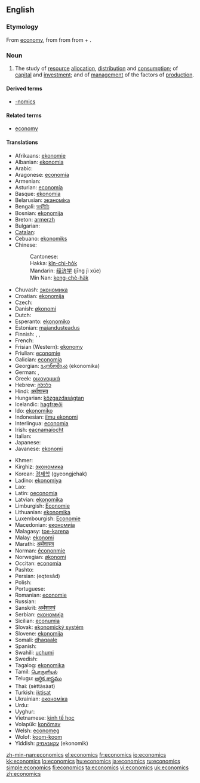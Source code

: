 ==English==
{{wikipedia}}

===Etymology===
From [[economy]], from {{etyl|la|en}} {{term|oeconomia|lang=la}} from {{etyl|grc|en}} {{term|οἰκονομία||management of a household, administration|tr=oikonomia|lang=grc|sc=polytonic}} from {{term|οἶκος||house|tr=oikos|lang=grc|sc=polytonic}} + {{term|νόμος||law|tr=nomos|lang=grc|sc=polytonic}}.

===Noun===
{{en-noun|-}}

# {{context|Social sciences}} The study of [[resource]] [[allocation]], [[distribution]] and [[consumption]]; of [[capital]] and [[investment]]; and of [[management]] of the factors of [[production]].

====Derived terms====
* [[-nomics]]

====Related terms====
* [[economy]]

====Translations====
{{trans-top|study}}
* Afrikaans: [[ekonomie]]
* Albanian: [[ekonomia]]
* Arabic: {{Arab|[[اقتصاد]]}} {{IPAchar|(iqtiṣād)}} {{m}}
* Aragonese: [[economía]] {{f}}
* Armenian: {{t|hy|տնտեսագիտություն|tr=tntesagitut'yun}}
* Asturian: [[economía]] {{f}}
* Basque: [[ekonomia]]
* Belarusian: [[эканоміка]] {{f}}
* Bengali: [[অর্থনীতি]]
* Bosnian: [[ekonomija]] {{f}}
* Breton: [[armerzh]]
* Bulgarian: {{t|bg|икономика|f}}
* [[Catalan]]: {{t|ca|economia|f}}
* Cebuano: [[ekonomiks]]
* Chinese:
*: Cantonese: {{t|yue|經濟學|tr=ging1 zai3 hok6}}
*: Hakka: [[kîn-chi-ho̍k]]
*: Mandarin: [[经济学]] (jīng jì xúe)
*: Min Nan: [[keng-chè-ha̍k]]
* Chuvash: [[экономика]]
* Croatian: [[ekonomija]] {{f}}
* Czech: {{t|cs|ekonomie|f}}
* Danish: [[økonomi]]
* Dutch: {{t|nl|economie|f}}
* Esperanto: [[ekonomiko]]
* Estonian: [[majandusteadus]]
* Finnish: {{t|fi|taloustiede}}, {{t|fi|ekonomia}}, {{t|fi|kansantaloustiede}}
* French: {{t|fr|économie|f}}
* Frisian (Western): [[ekonomy]]
* Friulian: [[economie]] {{f}}
* Galician: [[economía]] {{f}}
* Georgian: [[ეკონომიკა]] (ekonomika)
* German: {{t|de|Ökonomie|f}}, {{t|de|Wirtschaftswissenschaft|f}}
* Greek: [[οικονομικά]] {{f}}
* Hebrew: [[כלכלה]] {{f}}
* Hindi: [[अर्थशास्त्र]]
* Hungarian: [[közgazdaságtan]]
* Icelandic: [[hagfræði]]
* Ido: [[ekonomiko]]
* Indonesian: [[ilmu ekonomi]]
* Interlingua: [[economia]]
* Irish: [[eacnamaíocht]]
* Italian: {{t|it|economia|f}}
* Japanese: {{t|ja|経済学|tr=keizai-gaku}}
* Javanese: [[ekonomi]]
{{trans-mid}}
* Khmer: {{Khmr|[[សេដ្ឋកិច្ច]]}}
* Kirghiz: [[экономика]]
* Korean: [[경제학]] (gyeongjehak)
* Ladino: [[ekonomiya]] {{f}}
* Lao: {{Laoo|[[ເສດຖະສາດ]]}}
* Latin: [[oeconomia]] {{f}}
* Latvian: [[ekonomika]]
* Limburgish: [[Economie]]
* Lithuanian: [[ekonomika]]
* Luxembourgish: [[Economie]]
* Macedonian: [[економија]] {{f}}
* Malagasy: [[toe-karena]]
* Malay: [[ekonomi]]
* Marathi: [[अर्थशास्त्र]]
* Norman: [[êcononmie]]
* Norwegian: [[økonomi]]
* Occitan: [[economia]] {{f}}
* Pashto: {{ps-Arab|[[اقتصاد]]}}
* Persian: {{fa-Arab|[[اقتصاد]]}} (eqtesâd)
* Polish: {{t|pl|ekonomika|f}}
* Portuguese: {{t|pt|economia|f}}
* Romanian: [[economie]]
* Russian: {{t|ru|экономика|tr=ekonómika|f}}
* Sanskrit: [[अर्थशास्त्रं]]
* Serbian: [[економија]] {{f}}
* Sicilian: [[econumìa]] {{f}}
* Slovak: [[ekonomický systém]] {{m}}
* Slovene: [[ekonomija]] {{f}}
* Somali: [[dhaqaale]]
* Spanish: {{t|es|economía|f}}
* Swahili: [[uchumi]]
* Swedish: {{t|sv|ekonomi}}
* Tagalog: [[ekonomika]] {{f}}
* Tamil: [[பொருளியல்]]
* Telugu: [[ఆర్థిక శాస్త్రము]]
* Thai: {{Thai|[[เศรษฐศาสตร์]]}} (sèttàsàat)
* Turkish: [[iktisat]]
* Ukrainian: [[економіка]] {{f}}
* Urdu: {{ur-Arab|[[معاشیات]]}}
* Uyghur: {{ug-Arab|[[ئىقتىسادشۇناسلىق]]}}
* Vietnamese: [[kinh tế học]]
* Volapük: [[konömav]]
* Welsh: [[economeg]]
* Wolof: [[koom-koom]]
* Yiddish: [[עקאנאמיק]] (ekonomik)
{{trans-bottom}}

[[zh-min-nan:economics]]
[[el:economics]]
[[fr:economics]]
[[io:economics]]
[[kk:economics]]
[[lo:economics]]
[[hu:economics]]
[[ja:economics]]
[[ru:economics]]
[[simple:economics]]
[[fi:economics]]
[[ta:economics]]
[[vi:economics]]
[[uk:economics]]
[[zh:economics]]